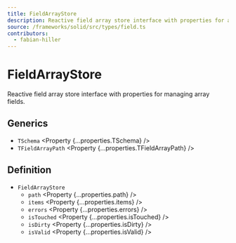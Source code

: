 ```yaml
---
title: FieldArrayStore
description: Reactive field array store interface with properties for array field management.
source: /frameworks/solid/src/types/field.ts
contributors:
  - fabian-hiller
---
```



# FieldArrayStore

Reactive field array store interface with properties for managing array fields.

## Generics

- `TSchema` <Property {...properties.TSchema} />
- `TFieldArrayPath` <Property {...properties.TFieldArrayPath} />

## Definition

- `FieldArrayStore`
  - `path` <Property {...properties.path} />
  - `items` <Property {...properties.items} />
  - `errors` <Property {...properties.errors} />
  - `isTouched` <Property {...properties.isTouched} />
  - `isDirty` <Property {...properties.isDirty} />
  - `isValid` <Property {...properties.isValid} />
